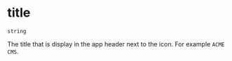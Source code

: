 # title

`string`

The title that is display in the app header next to the icon. For example `ACME CMS`.
